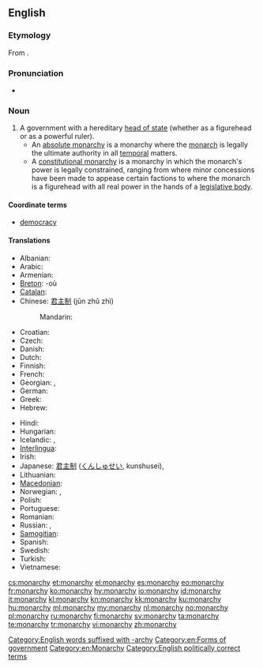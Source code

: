 ==English==
{{wikipedia}}

===Etymology===
From {{etyl|grc|en}} {{term|μοναρχία|lang=grc}}.

===Pronunciation===
* {{audio|en-us-monarchy.ogg|Audio (US)}}

===Noun===
{{en-noun|monarchies}}

# A government with a hereditary [[head of state]] (whether as a figurehead or as a powerful ruler).
#* An [[absolute monarchy]] is a monarchy where the [[monarch]] is legally the ultimate authority in all [[temporal]] matters.
#* A [[constitutional monarchy]] is a monarchy in which the monarch's power is legally constrained, ranging from where minor concessions have been made to appease certain factions to where the monarch is a figurehead with all real power in the hands of a [[legislative body]].

====Coordinate terms====
* {{sense|a form of government}} [[democracy]]

====Translations====
{{trans-top|form of government with a hereditary head of state}}
* Albanian: {{t-|sq|mbretëri|f|xs=Albanian}}
* Arabic: {{t|ar|ملكية|f|tr=malakiyya|sc=Arab}}
* Armenian: {{t|hy|միապետություն|tr=miapetut’yun|sc=Armn}}
* [[Breton]]: {{t|br|unpenniezh|f}} -où {{p}}
* [[Catalan]]: {{t|ca|monarquia|f}}
* Chinese: [[君主制]] (jūn zhǔ zhì)
*: Mandarin: {{t|zh|君主制|tr=jūnzhǔzhì|sc=Hani}}
* Croatian: {{t|hr|monarhija}}
* Czech: {{t-|cs|monarchie|f}}
* Danish: {{t-|da|monarki|n}}
* Dutch: {{t+|nl|monarchie|f}}
* Finnish: {{t+|fi|monarkia}}
* French: {{t+|fr|monarchie|f}}
* Georgian: {{t|ka|მონარქია|sc=Geor|xs=Georgian}}, {{t|ka|მონარქია|tr=monark’ia|sc=Geor}}
* German: {{t+|de|Monarchie|f}}
* Greek: {{t+|el|μοναρχία|f|tr=monarchía}}
* Hebrew: {{t+|he|מונרכיה|f}}
{{trans-mid}}
* Hindi: {{t|hi|राजतन्त्र|m|xs=Hindi}}
* Hungarian: {{t|hu|monarchia}}
* Icelandic: {{t-|is|konungsríki}},  {{t|is|konungdæmi}}
* [[Interlingua]]: {{t|ia|monarchia}}
* Irish: {{t-|ga|monarcacht|f|xs=Irish}}
* Japanese: [[君主制]] ([[くんしゅせい]], kunshusei), {{t|ja|君主制|tr=くんしゅせい, kunshusei|sc=Jpan}}
* Lithuanian: {{t+|lt|monarchija|f|xs=Lithuanian}}
* [[Macedonian]]: {{t-|mk|монархија|f|tr=monárhija}}
* Norwegian: {{t-|no|kongedømme|n}}, {{t+|no|monarki|n}}
* Polish: {{t+|pl|monarchia|f}}
* Portuguese: {{t+|pt|monarquia|f}}
* Romanian: {{t|ro|monarhie|f}}
* Russian: {{t+|ru|монархия|f|tr=monarkhiya}}, {{t|ru|монархия|f|tr=monárxija|sc=Cyrl}}
* [[Samogitian]]: {{tø|sgs|muonarkėjė|f}}
* Spanish: {{t+|es|monarquía|f}}
* Swedish: {{t+|sv|monarki|c}}
* Turkish: {{t+|tr|monarşi}}
* Vietnamese: {{t+|vi|quân chủ|xs=Vietnamese}}
{{trans-bottom}}

[[Category:English words suffixed with -archy]]
[[Category:en:Forms of government]]
[[Category:en:Monarchy]]
[[Category:English politically correct terms]]

[[cs:monarchy]]
[[et:monarchy]]
[[el:monarchy]]
[[es:monarchy]]
[[eo:monarchy]]
[[fr:monarchy]]
[[ko:monarchy]]
[[hy:monarchy]]
[[io:monarchy]]
[[id:monarchy]]
[[it:monarchy]]
[[kl:monarchy]]
[[kn:monarchy]]
[[kk:monarchy]]
[[ku:monarchy]]
[[hu:monarchy]]
[[ml:monarchy]]
[[my:monarchy]]
[[nl:monarchy]]
[[no:monarchy]]
[[pl:monarchy]]
[[ru:monarchy]]
[[fi:monarchy]]
[[sv:monarchy]]
[[ta:monarchy]]
[[te:monarchy]]
[[tr:monarchy]]
[[vi:monarchy]]
[[zh:monarchy]]
